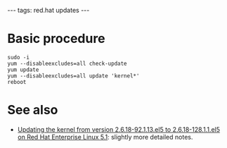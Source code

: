 ---
tags: red.hat updates
---
= Basic procedure =

 sudo -i
 yum --disableexcludes=all check-update
 yum update
 yum --disableexcludes=all update 'kernel*'
 reboot

= See also =

* [[Updating the kernel from version 2.6.18-92.1.13.el5 to 2.6.18-128.1.1.el5 on Red Hat Enterprise Linux 5.1]]: slightly more detailed notes.
